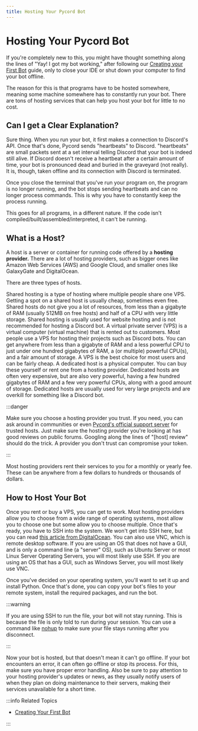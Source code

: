 ```yaml
---
title: Hosting Your Pycord Bot
---
```



# Hosting Your Pycord Bot

If you're completely new to this, you might have thought something along the lines of "Yay! I got my
bot working," after following our [Creating your First Bot](creating-your-first-bot) guide, only
to close your IDE or shut down your computer to find your bot offline.

The reason for this is that programs have to be hosted somewhere, meaning some machine somewhere has
to constantly run your bot. There are tons of hosting services that can help you host your bot for
little to no cost.

## Can I get a Clear Explanation?

Sure thing. When you run your bot, it first makes a connection to Discord's API. Once that's done,
Pycord sends "heartbeats" to Discord. "heartbeats" are small packets sent at a set interval telling
Discord that your bot is indeed still alive. If Discord doesn't receive a heartbeat after a certain
amount of time, your bot is pronounced dead and buried in the graveyard (not really). It is, though,
taken offline and its connection with Discord is terminated. 

Once you close the terminal that you've run your program on, the program is no longer running, and 
the bot stops sending heartbeats and can no longer process commands. This is why you have to constantly
keep the process running.

This goes for all programs, in a different nature. If the code isn't compiled/built/assembled/interpreted, 
it can't be running.

## What is a Host?

A host is a server or container for running code offered by a **hosting provider.** There are a lot
of hosting providers, such as bigger ones like Amazon Web Services (AWS) and Google Cloud, and smaller
ones like GalaxyGate and DigitalOcean.

There are three types of hosts.

<Tabs>
    <TabItem value="hosttype-shared" label="Shared Hosting">
        Shared hosting is a type of hosting where multiple people share one VPS. Getting a spot on
        a shared host is usually cheap, sometimes even free. Shared hosts do not give you a lot of 
        resources, from less than a gigabyte of RAM (usually 512MB on free hosts) and half of a CPU 
        with very little storage. Shared hosting is usually used for website hosting and is not 
        recommended for hosting a Discord bot.
    </TabItem>
    <TabItem value="hosttype-vps" label="VPS" default>
        A virtual private server (VPS) is a virtual computer (virtual machine) that is rented out to
        customers. Most people use a VPS for hosting their projects such as Discord bots. You can get
        anywhere from less than a gigabyte of RAM and a less powerful CPU to just under one hundred
        gigabytes of RAM, a (or multiple) powerful CPU(s), and a fair amount of storage. A VPS is the
        best choice for most users and can be fairly cheap.
    </TabItem>
    <TabItem value="hosttype-dedicated" label="Dedicated">
        A dedicated host is a physical computer. You can buy these yourself or rent one from a hosting
        provider. Dedicated hosts are often very expensive, but are also very powerful, having a
        few hundred gigabytes of RAM and a few very powerful CPUs, along with a good amount of storage.
        Dedicated hosts are usually used for very large projects and are overkill for something like
        a Discord bot.
    </TabItem>
</Tabs>
<br/>

:::danger

Make sure you choose a hosting provider you trust. If you need, you can ask around in communities
or even [Pycord's official support server](https://pycord.dev/discord) for trusted hosts. Just make
sure the hosting provider you're looking at has good reviews on public forums. Googling along the 
lines of "[host] review" should do the trick. A provider you don't trust can compromise your token.

:::

Most hosting providers rent their services to you for a monthly or yearly fee. These can be anywhere
from a few dollars to hundreds or thousands of dollars.

## How to Host Your Bot

Once you rent or buy a VPS, you can get to work. Most hosting providers allow you to choose from a 
wide range of operating systems, most allow you to choose one but some allow you to choose 
multiple. Once that's ready, you have to SSH into the system. We won't get into SSH here, but you can
read [this article from DigitalOcean](https://www.digitalocean.com/community/tutorials/ssh-essentials-working-with-ssh-servers-clients-and-keys).
You can also use VNC, which is remote desktop software. If you are using an OS that does not have a
GUI, and is only a command line (a "server" OS), such as Ubuntu Server or most Linux Server Operating Servers, you will most
likely use SSH. If you are using an OS that has a GUI, such as Windows Server, you will most likely use VNC.

Once you've decided on your operating system, you'll want to set it up and install Python. Once that's
done, you can copy your bot's files to your remote system, install the required packages, and run
the bot. 

:::warning

If you are using SSH to run the file, your bot will not stay running. This is because the file is
only told to run during your session. You can use a command like [nohup](https://en.wikipedia.org/wiki/Nohup)
to make sure your file stays running after you disconnect.

:::

Now your bot is hosted, but that doesn't mean it can't go offline. If your bot encounters an error,
it can often go offline or stop its process. For this, make sure you have proper error handling.
Also be sure to pay attention to your hosting provider's updates or news, as they usually notify
users of when they plan on doing maintenance to their servers, making their services unavailable for
a short time.

:::info Related Topics

-   [Creating Your First Bot](creating-your-first-bot)

:::
